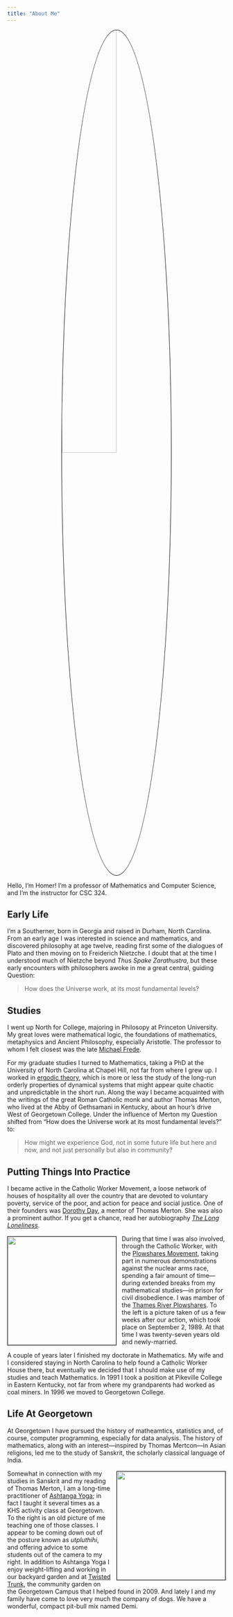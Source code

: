 ```yaml
---
title: "About Me"
---
```


<style>
.center 
{
  display: block !important;
  margin-left: auto !important;
  margin-right: auto !important;
  width: 50% !important;
}
img
{
    border: 1px solid #000000 !important;
}
</style>

<img src="/images/homer_alep.jpg" class="center" style="border-radius: 50%;">

Hello, I'm Homer!  I'm a professor of Mathematics and Computer Science, and I'm the instructor for CSC 324.


## Early Life

I'm a Southerner, born in Georgia and raised in Durham, North Carolina.  From an early age I was interested in science and mathematics, and discovered philosophy at age twelve, reading first some of the dialogues of Plato and then moving on to Freiderich Nietzche.  I doubt that at the time I understood much of Nietzche beyond _Thus Spake Zarathustra_, but these early encounters with philosophers awoke in me a great central, guiding Question:

>How does the Universe work, at its most fundamental levels?

## Studies

I went up North for College, majoring in Philosopy at Princeton University.  My great loves were mathematical logic, the foundations of mathematics, metaphysics and Ancient Philosophy, especially Aristotle.  The professor to whom I felt closest was the late [Michael Frede](https://www.thebritishacademy.ac.uk/documents/1530/08_Frede_1820.pdf).


For my graduate studies I turned to Mathematics, taking a PhD at the University of North Carolina at Chapel Hill, not far from where I grew up. I worked in [ergodic theory](https://en.wikipedia.org/wiki/Ergodic_theory), which is more or less the study of the long-run orderly properties of dynamical systems that might appear quite chaotic and unpredictable in the short run.  Along the way I became acquainted with the writings of the great Roman Catholic monk and author Thomas Merton, who lived at the Abby of Gethsamani in Kentucky, about an hour's drive West of Georgetown College.  Under the influence of Merton my Question shifted from "How does the Universe work at its most fundamental levels?" to:

>How might we experience God, not in some future life but here and now, and not just personally but also in community?

## Putting Things Into Practice

I became active in the Catholic Worker Movement, a loose network of houses of hospitality all over the country that are devoted to voluntary poverty, service of the poor, and action for peace and social justice.  One of their founders was [Dorothy Day](https://en.wikipedia.org/wiki/Dorothy_Day), a mentor of Thomas Merton.  She was also a prominent author.  If you get a chance, read her autobiography [_The Long Loneliness_](https://en.wikipedia.org/wiki/The_Long_Loneliness).

<img src="/images/Thames-River-Plowshares.jpg" style="float: left; margin: 3px 12px 3px 0px;" width = 250>During that time I was also involved, through the Catholic Worker, with the [Plowshares Movement](https://en.wikipedia.org/wiki/Plowshares_movement), taking part in numerous demonstrations against the nuclear arms race, spending a fair amount of time---during extended breaks from my mathematical studies---in prison for civil disobedience.  I was mamber of the [Thames River Plowshares](https://books.google.com/books?id=QldMAwAAQBAJ&pg=PA43&lpg=PA43&dq=thames+river+plowshares&source=bl&ots=yxWRjqFyvc&sig=ACfU3U1r5E1FI-_CVdjTOAvafijbgjJVsg&hl=en&sa=X&ved=2ahUKEwi21oDPhKvqAhWEZ80KHTdtBf0Q6AEwBXoECAoQAQ#v=onepage&q=thames%20river%20plowshares&f=false).  To the left is a picture taken of us a few weeks after our action, which took place on September 2, 1989.  At that time I was twenty-seven years old and newly-married.

A couple of years later I finished my doctorate in Mathematics.  My wife and I considered staying in North Carolina to help found a Catholic Worker House there, but eventually we decided that I should make use of my studies and teach Mathematics.  In 1991 I took a position at Pikeville College in Eastern Kentucky, not far from where my grandparents had worked as coal miners.  In 1996 we moved to Georgetown College.

## Life At Georgetown

At Georgetown I have pursued the history of matheamtics, statistics and, of course, computer programming, especially for data analysis.  The history of mathematics, along with an interest---inspired by Thomas Mertcon---in Asian religions, led me to the study of Sanskrit, the scholarly classical  language of India.



Somewhat <img src="/images/homerutpluthihi.jpg" style="float: right; margin: 3px 0px 3px 12px;" width = 250>in connection with my studies in Sanskrit and my reading of Thomas Merton, I am a long-time practitioner of [Ashtanga Yoga](https://en.wikipedia.org/wiki/Ashtanga_vinyasa_yoga); in fact I taught it several times as a KHS activity class at Georgetown.  To the right is an old picture of me teaching one of those classes.  I appear to be coming down out of the posture known as _utpluthihi_, and offering advice to some students out of the camera to my right.  In addition to Ashtanga Yoga I enjoy weight-lifting and working in our backyard garden and at [Twisted Trunk](https://www.facebook.com/groups/575100312664016/), the community garden on the Georgetown Campus that I helped found in 2009.  And lately I and my family have come to love very much the company of dogs.  We have a wonderful, compact pit-bull mix named Demi.

